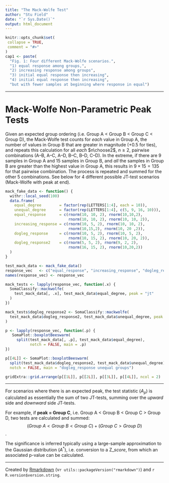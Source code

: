 ```yaml
---
title: "The Mack-Wolfe Test"
author: "Stu Field"
date: "`r Sys.Date()`"
output: html_document
---
```


```r
knitr::opts_chunk$set(
 collapse = TRUE,
 comment = "#>"
)
cap1 <- paste(
  "Fig. 1: Four different Mack-Wolfe scenarios.",
  "1) equal response among groups,",
  "2) increasing response among groups",
  "3) initial equal response then increasing",
  "4) initial equal response then increasing",
  "but with fewer samples at beginning where response in equal")
```


---------


# Mack-Wolfe Non-Parametric Peak Tests

Given an expected group ordering (i.e. Group A $<$ Group B $<$ Group C $<$ Group D),
the Mack-Wolfe test counts for *each* value in Group A, the number of values
in Group B that are greater in magnitude (+0.5 for ties), and repeats this
calculation for all *each* $n\choose2$, $n\ge2$, pairwise combinations
(A--B, A--C, A--D, B--C, B--D, C--D). In the extreme, if there are 9
samples in Group A and 15 samples in Group B, and *all* the samples in
Group B are greater than the highest value in Group A, this results in
$9\times15=135$ for that pairwise combination.
The process is repeated and summed for the other 5 combinations.
See below for 4 different possible JT-test scenarios (Mack-Wolfe with peak at end).


```r
mack_fake_data <- function() {
  withr::local_seed(100)
  data.frame(
    equal_degree        = factor(rep(LETTERS[1:4], each = 10)),
    unequal_degree      = factor(rep(LETTERS[1:4], c(5, 9, 16, 10))),
    equal_response      = c(rnorm(10, 10, 2), rnorm(10,10,2), 
                            rnorm(10, 10, 2), rnorm(10, 10, 2)),
    increasing_response = c(rnorm(10, 5, 2), rnorm(10, 10, 2),
                            rnorm(10,15,2), rnorm(10, 20 ,2)),
    dogleg_response     = c(rnorm(10, 5, 2), rnorm(10, 5, 2),
                            rnorm(10, 15, 2), rnorm(10, 20, 2)),
    dogleg_response2    = c(rnorm(5, 5, 2), rnorm(9, 2, 2),
                            rnorm(16, 15, 2), rnorm(10,20,2))
  )
}

test_mack_data <- mack_fake_data()
response_vec   <- c("equal_response", "increasing_response", "dogleg_response")
names(response_vec) <- response_vec

mack_tests <- lapply(response_vec, function(.x) {
  SomaClassify::mackwolfe(
    test_mack_data[, .x], test_mack_data$equal_degree, peak = "jt"
  )
})

mack_tests$dogleg_response2 <- SomaClassify::mackwolfe(
  test_mack_data$dogleg_response2, test_mack_data$unequal_degree, peak = "jt"
)

p <- lapply(response_vec, function(.p) {
   SomaPlot::boxplotBeeswarm(
     split(test_mack_data[, .p], test_mack_data$equal_degree),
           notch = FALSE, main = .p)
})

p[[4L]] <- SomaPlot::boxplotBeeswarm(
  split(test_mack_data$dogleg_response2, test_mack_data$unequal_degree),
  notch = FALSE, main = "dogleg_response unequal groups")

gridExtra::grid.arrange(p[[1L]], p[[2L]], p[[3L]], p[[4L]], ncol = 2)
```

---------


For scenarios where there is an expected peak, the test statistic ($A_p$)
is calculated as essentially the sum of two JT-tests, summing over the
*upward* side and *downward* side JT-tests.

For example, if **peak = Group C**,
i.e. Group A $<$ Group B $<$ Group C $>$ Group D,
two tests are calculated and summed:
$$
(Group\ A < Group\ B < Group\ C) + (Group\ C > Group\ D)
$$.

The significance is inferred typically using a large-sample approximation
to the Gaussian distribution ($A^*$), i.e. conversion to a Z$\_{score}$,
from which an associated p-value can be calculated.

------

Created by [Rmarkdown](https://github.com/rstudio/rmarkdown)
(v`r utils::packageVersion("rmarkdown")`) and `r R.version$version.string`.
